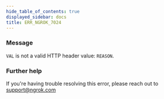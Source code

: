 ```yaml
---
hide_table_of_contents: true
displayed_sidebar: docs
title: ERR_NGROK_7024
---
```


### Message

`VAL` is not a valid HTTP header value: `REASON`.

### Further help

If you're having trouble resolving this error, please reach out to [support@ngrok.com](mailto:support@ngrok.com?subject=Help%20with%20ERR_NGROK_7024)

